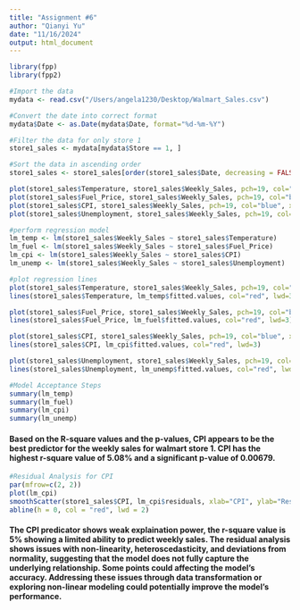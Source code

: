 ```yaml
---
title: "Assignment #6"
author: "Qianyi Yu"
date: "11/16/2024"
output: html_document
---
```


```r
library(fpp)
library(fpp2)

#Import the data
mydata <- read.csv("/Users/angela1230/Desktop/Walmart_Sales.csv")

#Convert the date into correct format
mydata$Date <- as.Date(mydata$Date, format="%d-%m-%Y")

#Filter the data for only store 1
store1_sales <- mydata[mydata$Store == 1, ]

#Sort the data in ascending order
store1_sales <- store1_sales[order(store1_sales$Date, decreasing = FALSE), ]

plot(store1_sales$Temperature, store1_sales$Weekly_Sales, pch=19, col="blue", xlab="Temperature", ylab="Weekly Sales")
plot(store1_sales$Fuel_Price, store1_sales$Weekly_Sales, pch=19, col="blue", xlab="Fuel Price", ylab="Weekly Sales")
plot(store1_sales$CPI, store1_sales$Weekly_Sales, pch=19, col="blue", xlab="CPI", ylab="Weekly Sales")
plot(store1_sales$Unemployment, store1_sales$Weekly_Sales, pch=19, col="blue", xlab="Unemployment", ylab="Weekly Sales")

#perform regression model
lm_temp <- lm(store1_sales$Weekly_Sales ~ store1_sales$Temperature)
lm_fuel <- lm(store1_sales$Weekly_Sales ~ store1_sales$Fuel_Price)
lm_cpi <- lm(store1_sales$Weekly_Sales ~ store1_sales$CPI)
lm_unemp <- lm(store1_sales$Weekly_Sales ~ store1_sales$Unemployment)

#plot regression lines
plot(store1_sales$Temperature, store1_sales$Weekly_Sales, pch=19, col="blue", xlab="Temperature", ylab="Weekly Sales")
lines(store1_sales$Temperature, lm_temp$fitted.values, col="red", lwd=3)

plot(store1_sales$Fuel_Price, store1_sales$Weekly_Sales, pch=19, col="blue", xlab="Fuel Price", ylab="Weekly Sales")
lines(store1_sales$Fuel_Price, lm_fuel$fitted.values, col="red", lwd=3)

plot(store1_sales$CPI, store1_sales$Weekly_Sales, pch=19, col="blue", xlab="CPI", ylab="Weekly Sales")
lines(store1_sales$CPI, lm_cpi$fitted.values, col="red", lwd=3)

plot(store1_sales$Unemployment, store1_sales$Weekly_Sales, pch=19, col="blue", xlab="Unemployment", ylab="Weekly Sales")
lines(store1_sales$Unemployment, lm_unemp$fitted.values, col="red", lwd=3)

#Model Acceptance Steps
summary(lm_temp)
summary(lm_fuel)
summary(lm_cpi)
summary(lm_unemp)
```

#### Based on the R-square values and the p-values, CPI appears to be the best predictor for the weekly sales for walmart store 1. CPI has the highest r-square value of 5.08% and a significant p-value of 0.00679. 

```r
#Residual Analysis for CPI
par(mfrow=c(2, 2))
plot(lm_cpi)
smoothScatter(store1_sales$CPI, lm_cpi$residuals, xlab="CPI", ylab="Residuals", main="Residuals vs CPI")
abline(h = 0, col = "red", lwd = 2)
```

#### The CPI predicator shows weak explaination power, the r-square value is 5% showing a limited ability to predict weekly sales. The residual analysis shows issues with non-linearity, heteroscedasticity, and deviations from normality, suggesting that the model does not fully capture the underlying relationship. Some points could affecting the model's accuracy. Addressing these issues through data transformation or exploring non-linear modeling could potentially improve the model's performance.
  